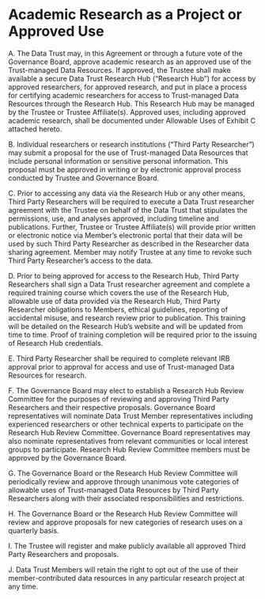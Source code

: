# Academic Research as a Project or Approved Use

A. The Data Trust may, in this Agreement or through a future vote of the Governance Board, approve academic research as an approved use of the Trust-managed Data Resources. If approved, the Trustee shall make available a secure Data Trust Research Hub (“Research Hub”) for access by approved researchers, for approved research, and put in place a process for certifying academic researchers for access to Trust-managed Data Resources through the Research Hub. This Research Hub may be managed by the Trustee or  Trustee Affiliate(s). Approved uses, including approved academic research, shall be documented under Allowable Uses of Exhibit C attached hereto.

B. Individual researchers or research institutions ("Third Party Researcher") may submit a proposal for the use of Trust-managed Data Resources that include   personal information or sensitive personal information. This proposal must be approved in writing or by electronic approval process conducted by Trustee and Governance Board. 

C. Prior to accessing any data via the Research Hub or any other means, Third Party Researchers will be required to execute a Data Trust researcher agreement with the Trustee on behalf of the Data Trust that stipulates the permissions, use, and analyses approved, including timeline and publications.  Further, Trustee or Trustee Affiliate(s) will provide prior written or electronic notice via Member's electronic portal that their data will be used by such Third Party Researcher as described in the Researcher data sharing agreement. Member may notify Trustee at any time to revoke such Third Party Researcher's access to the data. 

D. Prior to being approved for access to the Research Hub, Third Party Researchers shall sign a Data Trust researcher agreement and complete a required training course which covers the use of the Research Hub, allowable use of data provided via the Research Hub, Third Party Researcher obligations to Members, ethical guidelines, reporting of accidental misuse, and research review prior to publication. This training will be detailed on the Research Hub's website and will be updated from time to time. Proof of training completion will be required prior to the issuing of Research Hub credentials. 

E. Third Party Researcher shall be required to complete relevant IRB approval prior to approval for access and use of Trust-managed Data Resources for research. 

F. The Governance Board may elect to establish a Research Hub Review Committee for the purposes of reviewing and approving Third Party Researchers and their respective proposals. Governance Board representatives will nominate Data Trust Member representatives including experienced researchers or other technical experts to participate on the Research Hub Review Committee. Governance Board representatives may also nominate representatives from relevant communities or local interest groups to participate. Research Hub Review Committee members must be approved by the Governance Board. 

G. The Governance Board or the Research Hub Review Committee will periodically review and approve through unanimous vote categories of allowable uses of Trust-managed Data Resources by Third Party Researchers along with their associated responsibilities and restrictions. 

H. The Governance Board or the Research Hub Review Committee will review and approve proposals for new categories of research uses on a quarterly basis. 

I. The Trustee will register and make publicly available all approved Third Party Researchers and proposals. 

J. Data Trust Members will retain the right to opt out of the use of their member-contributed data resources in any particular research project at any time.